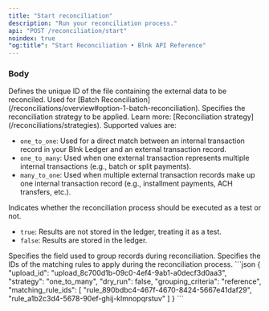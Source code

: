 ```yaml
---
title: "Start reconciliation"
description: "Run your reconciliation process."
api: "POST /reconciliation/start"
noindex: true
"og:title": "Start Reconciliation • Blnk API Reference"
---
```




<Key />

### Body
<ParamField body="upload_id" type="string">
  Defines the unique ID of the file containing the external data to be reconciled. Used for [Batch Reconciliation](/reconciliations/overview#option-1-batch-reconciliation).
</ParamField>
<ParamField body="strategy" type="string" required>
  Specifies the reconciliation strategy to be applied. Learn more: [Reconciliation strategy](/reconciliations/strategies). Supported values are:

  - `one_to_one`: Used for a direct match between an internal transaction record in your Blnk Ledger and an external transaction record.
  - `one_to_many`: Used when one external transaction represents multiple internal transactions (e.g., batch or split payments).
  - `many_to_one`: Used when multiple external transaction records make up one internal transaction record (e.g., installment payments, ACH transfers, etc.).
</ParamField>
<ParamField body="dry_run" type="boolean" default="false" required>
  Indicates whether the reconciliation process should be executed as a test or not.

  - `true`: Results are not stored in the ledger, treating it as a test.
  - `false`: Results are stored in the ledger.
</ParamField>
<ParamField body="grouping_criteria" type="string" required>
  Specifies the field used to group records during reconciliation.
</ParamField>
<ParamField body="matching_rule_ids" type="array" required>
  Specifies the IDs of the matching rules to apply during the reconciliation process.
</ParamField>

<RequestExample>
```json
{
  "upload_id": "upload_8c700d1b-09c0-4ef4-9ab1-a0decf3d0aa3",
  "strategy": "one_to_many",
  "dry_run": false,
  "grouping_criteria": "reference",
  "matching_rule_ids": [
    "rule_890bdbc4-467f-4670-8424-5667e41daf29",
    "rule_a1b2c3d4-5678-90ef-ghij-klmnopqrstuv"
  ]
}
```
</RequestExample>

<NeedHelp />